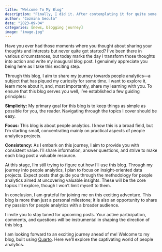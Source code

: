 ```yaml
---
title: "Welcome To My Blog"
description: "Finally, I did it. After contemplating it for quite some time, I've embarked on my blogging journey. Welcome to my very first blog post!"
author: "Cozmina Secula"
date: "2023-09-04"
categories: [news, blogging journey]
image: "image.jpg"
---
```


Have you ever had those moments where you thought about sharing your thoughts and interests but never quite got started? I've been there in various circumstances, but today marks the day I transform those thoughts into action and write my inaugural blog post. I genuinely appreciate you being here as I take this exciting step.

Through this blog, I aim to share my journey towards people analytics---a subject that has piqued my curiosity for some time. I want to explore it, learn more about it, and, most importantly, share my learning with you. To ensure that this blog serves you well, I've established a few guiding principles:

**Simplicity:** My primary goal for this blog is to keep things as simple as possible for you, the reader. Navigating through the topics I cover should be easy.

**Focus:** This blog is about people analytics. I know this is a broad field, but I'm starting small, concentrating mainly on practical aspects of people analytics projects.

**Consistency:** As I embark on this journey, I aim to provide you with consistent value. I'll share information, answer questions, and strive to make each blog post a valuable resource.

At this stage, I'm still trying to figure out how I'll use this blog. Through my journey into people analytics, I plan to focus on insight-oriented data projects. Expect posts that guide you through the methodology for people analytics aimed at uncovering valuable insights. These will be the core topics I'll explore, though I won't limit myself to them.

In conclusion, I am grateful for joining me on this exciting adventure. This blog is more than just a personal milestone; it is also an opportunity to share my passion for people analytics with a broader audience.

I invite you to stay tuned for upcoming posts. Your active participation, comments, and questions will be instrumental in shaping the direction of this blog.

I am looking forward to an exciting journey ahead of me! Welcome to my blog, built using [Quarto](https://quarto.org){target="_blank"}. Here we'll explore the captivating world of people analytics.
